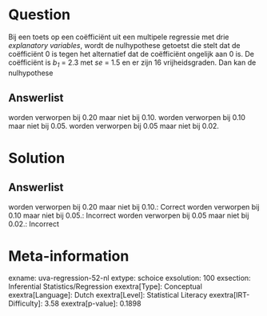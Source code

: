 Question
========

Bij een toets op een coëfficiënt uit een multipele regressie met drie *explanatory variables*, wordt de nulhypothese getoetst die stelt dat de
coëfficiënt 0 is tegen het alternatief dat de coëfficiënt ongelijk aan 0
is. De coëfficiënt is *b~1~* = 2.3 met *se* = 1.5 en er zijn 16
vrijheidsgraden. Dan kan de nulhypothese

Answerlist
----------

worden verworpen bij 0.20 maar niet bij 0.10.
worden verworpen bij 0.10 maar niet bij 0.05.
worden verworpen bij 0.05 maar niet bij 0.02.

Solution
========

Answerlist
----------

worden verworpen bij 0.20 maar niet bij 0.10.: Correct
worden verworpen bij 0.10 maar niet bij 0.05.: Incorrect
worden verworpen bij 0.05 maar niet bij 0.02.: Incorrect

Meta-information
================
exname: uva-regression-52-nl
extype: schoice
exsolution: 100
exsection: Inferential Statistics/Regression
exextra[Type]: Conceptual
exextra[Language]: Dutch
exextra[Level]: Statistical Literacy
exextra[IRT-Difficulty]: 3.58
exextra[p-value]: 0.1898
